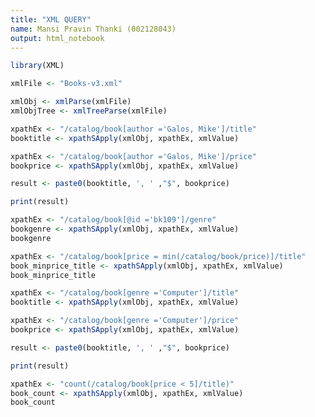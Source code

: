 ```yaml
---
title: "XML QUERY"
name: Mansi Pravin Thanki (002128043)
output: html_notebook
---
```


```r
library(XML)

xmlFile <- "Books-v3.xml"

xmlObj <- xmlParse(xmlFile)
xmlObjTree <- xmlTreeParse(xmlFile)
```


<!-- 
Q1: What are the titles of all books written by "Galos, Mike"? List the titles and the prices.
-->
```r

xpathEx <- "/catalog/book[author ='Galos, Mike']/title"
booktitle <- xpathSApply(xmlObj, xpathEx, xmlValue)

xpathEx <- "/catalog/book[author ='Galos, Mike']/price"
bookprice <- xpathSApply(xmlObj, xpathEx, xmlValue)

result <- paste0(booktitle, ', ' ,"$", bookprice)

print(result)
```


<!--
Q2: In what genre is the book with id "bk109".
-->

```r
xpathEx <- "/catalog/book[@id ='bk109']/genre"
bookgenre <- xpathSApply(xmlObj, xpathEx, xmlValue)
bookgenre
```

<!--
Q3: What are the titles of the books that sell for the lowest price? (Use the min aggregation function)
-->

```r
xpathEx <- "/catalog/book[price = min(/catalog/book/price)]/title"
book_minprice_title <- xpathSApply(xmlObj, xpathEx, xmlValue)
book_minprice_title
```

<!--
Q4: List the title and prices of all books in the "Computer" genre.
-->
```r
xpathEx <- "/catalog/book[genre ='Computer']/title"
booktitle <- xpathSApply(xmlObj, xpathEx, xmlValue)

xpathEx <- "/catalog/book[genre ='Computer']/price"
bookprice <- xpathSApply(xmlObj, xpathEx, xmlValue)

result <- paste0(booktitle, ', ' ,"$", bookprice)

print(result)
```

<!--
Q5: What is the number of all books that cost less than $5? (Use the count aggregation function)
-->
```r
xpathEx <- "count(/catalog/book[price < 5]/title)"
book_count <- xpathSApply(xmlObj, xpathEx, xmlValue)
book_count
```


